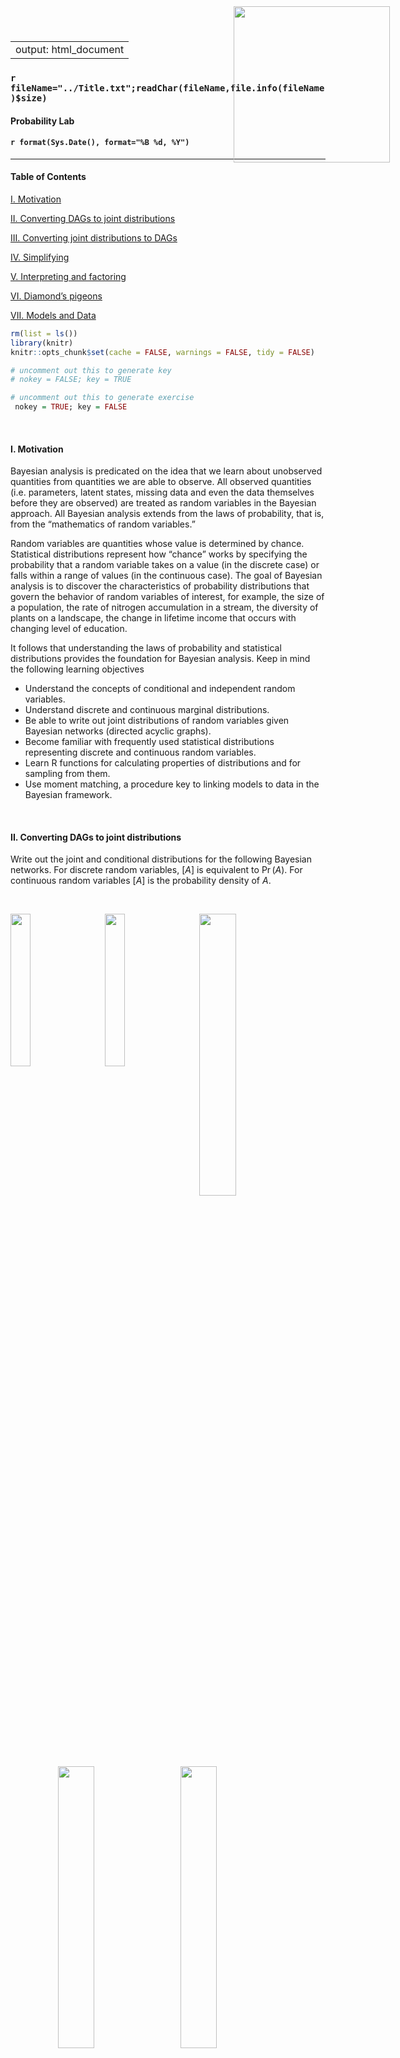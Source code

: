 <style>

/* uncomment out this to generate exercise */
 .hider {display: none;} 
 .hider2 {display: inline;} 

/* uncomment out this to generate key */
/* .hider {display: inline;} */
/* .hider2 {display: none;} */

</style>

---
output: html_document
---

<img src="../Logo.png" style="position:absolute;top:10px;right:125px;width:250px;height=250px" />

### `r fileName="../Title.txt";readChar(fileName,file.info(fileName)$size)`
#### Probability Lab
#### `r format(Sys.Date(), format="%B %d, %Y")`

- - -

#### Table of Contents

[I. Motivation][]

[II. Converting DAGs to joint distributions][]

[III. Converting joint distributions to DAGs][]

[IV. Simplifying][]

[V. Interpreting and factoring][]

[VI. Diamond's pigeons][]

[VII. Models and Data][]

```r
rm(list = ls())
library(knitr)
knitr::opts_chunk$set(cache = FALSE, warnings = FALSE, tidy = FALSE)

# uncomment out this to generate key
# nokey = FALSE; key = TRUE

# uncomment out this to generate exercise
 nokey = TRUE; key = FALSE
```

<br>

#### I. Motivation

Bayesian analysis is predicated on the idea that we learn about unobserved quantities from quantities we are able to observe.  All observed quantities (i.e. parameters, latent states, missing data and even the data themselves before they are observed) are treated as random variables in the Bayesian approach.  All Bayesian analysis extends from the laws of probability, that is, from the "mathematics of random variables."

Random variables are quantities whose value is determined by chance.  Statistical distributions represent how "chance" works by specifying the probability that a random variable takes on a value (in the discrete case) or falls within a range of values (in the continuous case).  The goal of Bayesian analysis is to discover the characteristics of probability distributions that govern the behavior of random variables of interest, for example, the size of a population, the rate of nitrogen accumulation in a stream, the diversity of plants on a landscape, the change in lifetime income that occurs with changing level of education.

It follows that understanding the laws of probability and statistical distributions provides the foundation for Bayesian analysis. Keep in mind the following learning objectives

- Understand the concepts of conditional and independent random variables.
- Understand discrete and continuous marginal distributions.
- Be able to write out joint distributions of random variables given Bayesian networks (directed acyclic graphs).
- Become familiar with frequently used statistical distributions representing discrete and continuous random variables. 
- Learn R functions for calculating properties of distributions and for sampling from them.
- Use moment matching, a procedure key to linking models to data in the Bayesian framework.

<br>

#### II. Converting DAGs to joint distributions

Write out the joint and conditional distributions for the following Bayesian networks. For discrete random variables, $\big[A\big]$ is equivalent to $\Pr\big(A\big)$. For continuous random variables $\big[A\big]$ is the probability density of $A$.

<br>

<img src="DAG1.png" style="float: left; width: 25%; margin-right: 5%; margin-left: 0%; margin-bottom: 0.5em;">
<img src="DAG2.png" style="float: left; width: 25%; margin-right: 5%; margin-bottom: 0.5em;">
<img src="DAG3.png" style="float: left; width: 34%; margin-right: 5%; margin-bottom: 0.5em;">
<p style="clear: both;">

<br>

<img src="DAG4.png" style="float: left; width: 34%; margin-right: 5%; margin-left: 15%; margin-bottom: 0.5em;">
<img src="DAG5.png" style="float: left; width: 34%; margin-right: 5%; margin-bottom: 0.5em;">
<p style="clear: both;">

<div class="hider">
\begin{eqnarray}
& &\textrm{1.}\quad\big[a,b,c,d,e\big]  = 
\big[a \mid b,c\big]\big[b\mid d,e\big]\big[c\big]\big[d\big]\big[e\big] \\[1em]
& &\textrm{2.}\quad\big[y,\mu,\beta_1,\beta_2,\sigma^2_p,\sigma^2_o\big]  = \big[y\mid \mu,\sigma^2_o\big]\big[\mu\mid \sigma^2_p,\beta_1,\beta_2\big]\big[\sigma^2_p\big]\big[\beta_1\big]\big[\beta_2\big]\big[\sigma^2_o\big]\\[1em]
& &\textrm{3.}\quad\big[y,x,\mu,\phi_1,\phi_2,\sigma \big] = \big[y\mid x, z \big] \big[x \mid \mu, \sigma \big]\big[z \mid \phi_1,\phi_2\big]\big[\sigma\big]\big[\phi_1\big]\big[\phi_2\big]\big[\mu\big]\\[1em]
& &\textrm{4.}\quad\big[y_1,y_2,z,\theta_1,\theta_2,\gamma_1,\gamma_2,\gamma_3\big] = \big[y_1\mid\theta_1,z\big]\big[y_2\mid \theta_2,z\big]\big[z\mid\gamma_1,\gamma_2,\gamma_3\big]\big[\theta_1\big]\big[\theta_2\big]\big[\gamma_1\big]\big[\gamma_2\big]
\big[\gamma_3\big]\\[1em]
& &\textrm{5.}\quad\big[A,B,D,E,F,H\big] = \big[A \mid D,E\,\big]\big[D \mid H\big]\big[B \mid H,F\big]\big[E\big]\big[H\big]\big[F\big]
\end{eqnarray}
</div>

<br>

#### III. Converting joint distributions to DAGs

Draw Bayesian networks (DAGs) for the joint and conditional distributions below.

\begin{eqnarray}
& &\textrm{I.}\quad \Pr\big(A,B\big)  =  \Pr\big(A\mid B\big)\Pr\big(B\big)\\[1em]
& &\textrm{II.}\quad \Pr\big(A,B,C\big)  =  \Pr\big(A \mid B,C\big)\Pr\big(B\mid C\big)\Pr\big(C\big)\\[1em]
& &\textrm{III.}\quad \Pr\big(A,B,C,D\big)  =  \Pr\big(A \mid C\big)\Pr\big(B \mid C\big)\Pr\big(C \mid D\big)\Pr\big(D\big)\\[1em]
& &\textrm{IV.}\quad \Pr\big(A,B,C,D,E\big)  =  \Pr\big(A \mid C\big)\Pr\big(B\mid C\big)
 \Pr\big(C \mid D,E\big)\Pr\big(D\big)\Pr\big(E\big)\\[1em]
& &\textrm{V.}\quad \Pr\big(A,B,C,D\big)  =  \Pr\big(A \mid B,C,D\big)\Pr\big(B \mid C,D\big)\Pr\big(C \mid D\big),\Pr\big(D\big)\\[1em]
& &\textrm{VI.}\quad \Pr\big(A,B,C,D\big)  =  \Pr\big(A \mid B,C,D\big)\Pr\big(C \mid D\big)\Pr\big(B\big)\Pr\big(D\big)\\[1em]
\end{eqnarray}

<br>

<div class="hider">
<center>
![](DAGS.png)
</center>
</div>
  
<br>

#### IV. Simplifying

Simplify the expression below, given that $z_2$ and $z_3$ are independent random variables. 
$$ \Pr\big(z_1,z_2,z_3\big)=\Pr\big(z_1\mid z_2,z_3\big)\Pr\big(z_2 \mid z_3\big)\Pr\big(z_3\big)$$

<div class="hider">
simplifies to 
$$ \Pr\big(z_1,z_2,z_3\big)=\Pr(z_1\mid z_2,z_3\big)\Pr\big(z_2\big)\Pr\big(z_3\big)$$
because $\Pr\big(z_2\mid z_3\big) = \Pr\big(z_2\big)$ if $z_2$ and $z_3$ are independent.
</div>

<br>

#### V. Interpreting and factoring

The probability of an observation $y$ depends on a true ecological state of interest, $z$, and the parameter in a data model, $\theta_d$. The probability of the true state $z$ depends on the parameter in an ecological process model, $\pmb\theta_p$. We know that $\theta_d$ and $\theta_p$ are independent.  Write out a factored expression for the joint distribution, $\Pr\big(y,z,\theta_d,\theta_p\big)$. Drawing a Bayesian network will help.

<div class="hider">
$$\Pr\big(y,z,\theta_d,\theta_p\big) = \Pr\big(y \mid z,\theta_d\big)\Pr\big(z \mid \theta_p\big)\Pr\big(\theta_d\big)\Pr\big(\theta_p\big)$$
<div style="width:200px; height=200px; margin:0 auto;">
<center>
![](dag6.png)
</center>
</div>
</div>

<br>

#### VI. Diamond's pigeons

The holy grail in Bayesian analysis is to discover the *marginal posterior distribution* from unobserved quantities (parameters, latent states, missing data, forecasts) from quantities we are able to observe (data).  It follows that we must understand what marginal distributions are.  The following is an example of a discrete case that also exercises your newly gained familiarity with the laws of probability.

Jared Diamond studied the distribution of fruit pigeons *Ptilinopus rivoli* and *P. solomensis* on 32 islands in the Bismark archipelago northeast of New Guinea (Table 1). Define the event $R$ as an island being occupied by *P. rivoli*, and the event $S$ as an island being occupied by *. solomensis*. The complimentary events are that an island is not occupied by *P. solomensis* $\big(S^c\big)$ and not occupied by *P. rivoli* $\big(R^c\big)$.

<br>

<center>
**Table 1**: Data on distribution of species of fruit pigeons on islands

Status  | Number of Islands
------------- | -------------
*P. rivoli* present, *P.solomensis* absent | 9
*P. solomensis* present, *P. rivoli* absent | 18
Both present | 2
Both absent | 3
Total | 32
</center>

<br>

1. Fill in Table 2 to estimate the *marginal* probabilities of presence and absence of the two species.  The cells show the joint probability of the events specified in the row and column.  The right column and the bottom row show the marginal probabilities.  

  a.  What is the sum of the marginal rows?
  b.  What is the sum of the marginal columns?
  c.  Why?  Note, when we marginalize over $R$ we are effectively eliminating $S$ and vice versa.

<div class="hider2">

<br>

<center>
**Table 2**: Estimates of marginal probabilities for island occupancy

Events  | $S$ | $S^c$ | Marginal
------------- | ------------- | ------------- | -------------
$R$ | $\Pr\big(S,R\big)=$ | $\Pr\big(S^c, R\big) =$ | $\Pr\big(R\big)=$
$R^c$ | $\Pr\big(S,R^c\big)=$ | $\Pr\big(S^c, R^c\big) =$ | $\Pr\big(R^c\big)=$
Marginal | $\Pr\big(S\big)=$ | $Pr\big(S^c\big)$ | $=$
</center>
</div>

<div class="hider">

<br>

<center>
**Table 2**: Estimates of marginal probabilities for island occupancy

Events  | $S$ | $S^c$ | Marginal
------------- | ------------- | ------------- | -------------
$R$ | $\Pr\big(S,R\big)=\frac{2}{32}$ | $\Pr\big(S^c, R\big) =\frac{9}{32}$ | $\Pr\big(R\big)=\frac{11}{32}$
$R^c$ | $\Pr\big(S,R^c\big)=\frac{18}{32}$ | $\Pr\big(S^c, R^c\big)=\frac{3}{32}$ | $\Pr\big(R^c\big)=\frac{21}{32}$
Marginal | $\Pr\big(S\big)=\frac{20}{32}$ | $Pr\big(S^c\big)=\frac{12}{32}$ | $=\frac{32}{32}$
</center>
</div>

<br>

2. Use the data in Table 1 and the probabilities in Table 2 to illustrate the rule for the union of two events, the probability that an island contains either species, $\Pr\big(R\cup S\big)$. 

<div class="hider">
\begin{eqnarray}
\Pr\big(R\cup S\big) & = & \Pr\big(R\big) + \Pr\big(S\big) - \Pr\big(S,R\big)\\[1em]
\Pr\big(R\big) & = &\frac{11}{32}\\[1em]
\Pr\big(S\big) & = &\frac{20}{32}\\[1em]
\Pr\big(R,S\big) & = &\frac{2}{32}\\[1em]
\Pr\big(R\cup S\big) & = & \frac{11+20-2}{32}  =  \frac{29}{32}\\[1em]
\end{eqnarray}
</div>

3. Use the marginal probabilities in Table 2 to calculate the probability that an island contains both species i.e., $\Pr\big(R,S\big)$, assuming that $R$ and $S$ are independent.  Compare the results from those calculations with the probability that both species occur on an island calculated directly from the data in Table 1. Interpret the results ecologically.  What is $\Pr\big(R\mid S\big)$? What is $\Pr\big(S\mid R\big)$.

<div class="hider">
If the probabilities are independent, then:
$$\Pr\big(R,S\big) = \Pr\big(R\big)\Pr\big(S\big) = \frac{20}{32}\frac{11}{32} = .215$$
</div>

4. Based on the data in Table 1, the probability that an island is occupied by both species is $\frac{2}{32}=.062$. Diamond interpreted this difference as evidence of niche separation resulting for interspecific competition, an interpretation that stimulated a decade of debate.  What are the conditional probabilities, $\Pr\big(R\mid S\big)$ and $\Pr\big(S \mid R\big)$?

<div class="hider">
\begin{eqnarray}
\Pr\big(R \mid S\big) &=& \cfrac{\Pr\big(R,S\big)}{\Pr\big(S\big)}=\cfrac{\frac{2}{32}}{\frac{20}{32}}=.10\\[2em]
\Pr\big(S \mid R\big) &=& \cfrac{\Pr\big(R,S\big)}{\Pr\big(R\big)}=\cfrac{\frac{2}{32}}{\frac{11}{32}}=.18\\[2em]
& & \\[1em]
\end{eqnarray}
</div>

<br>

#### VII. Models and Data

1. We commonly represent the following general framework for linking models to data:

$$\big[y_i \mid g\big(\mathbf\theta,x_i\big),\sigma^2\big],$$

which represents the probability of obtaining the observation $y_i$ given that our model predicts the mean of a distribution $g\big(\mathbf\theta,x_i\big)$ with variance $\sigma^2$.  Assume we have count data.  What distribution would be a logical choice to model these data?  Write out a model for the data.  

<div class="hider">
The Poisson is a logical choice. We predict the mean of the Poisson for each $x_i$, i.e. $\lambda_i = g\big(\mathbf\theta,x_i\big)$, which also controls the uncertainty because in the Poisson distribution the variance equals the mean.  A model for the data is 

$$ y_i \propto \textrm{Poisson}\big(g\big(\mathbf\theta,x_i\big)\big).$$
</div>

<br>

2. Choose the appropriate distribution for the types of data shown below and justify your decision.

* The mass of carbon in above ground biomass in square m plot.
* The number of seals on a haul-out beach in the gulf of AK.
* Presence or absence of an invasive species in forest patches.
* The probability that a white male will vote republican in a presidential election.
* The number of individuals in four mutually exclusive income categories.
* The number of diseased individuals in a sample of 100.
* The political party affiliation (democrat, republican, independent) of a voter. 

<div class="hider">

<br>

<center>
Random variable  | Distribution | Justification 
|------------------------------|-----------------|---------------------------------------------------------
The mass of carbon in above ground biomass in square m plot.| gamma or lognormal | Continuous and non-negative
The number of seals on a haul-out beach in the gulf of AK | Poisson or negative binomial | Counts
Presence or absence of an invasive species in forest patches | Bernoulli | zero or one
The probability that a white male will vote republican in a presidential election | Beta | zero to one
The number of individuals in four mutually exclusive income categories | multinomial | counts in more than two categories
The number of diseased individuals in a sample of 100 | binomial | counts in two categories, number of successes on a given number of trials.
The political party affiliation (democrat, republican, independent) of a voter. | multinomial | counts in more than two categories
</center>
</div>

<br>

3. Find the mean, variance, and 95% quantiles of 10000 random draws from a Poisson distribution with $\lambda=33.32$.

``` r
lambda <- 33.32
n <- 10000
y <- rpois(n, lambda)
mean(y)
var(y)
quantile (y, c(0.025, 0.975))
```

<br>

4. Simulate one observation of survey data with five categories on a likert scale, i.e. strongly disagree to strongly agree.  Assume a sample of 80 respondents and the following probabilities:

a.  Strongly disagree = 0.07
b.  Disagree = .13
c.  Neither agree nor disagree = .15
d.  Agree = .23
e.  Strongly agree = .42
    
``` r

prob <- c(.07,.13,.15,.23,.42)
size <- 80 
n <- 1 
rmultinom(n, size, prob)
```

<br>

5. The average above ground biomass in a 1 km^2^ of sagebrush grassland is 103.4 g/m^2^, with a standard deviation of 23.3. You clip a 1 m^2^ plot. Write out the model for the data.  What is the probability density of an observation of 94 assuming the data are normally distributed? What is the probability that your plot will contain between 90 and 110 gm of biomass? Is there a problem using normal distribution? 

<div class="hider">
$$y \sim \textrm{normal}(103.4, 23.3^{2})$$
</div>

``` r
x <- 94 
mean <- 103.4
sd <- 23.3
dnorm(x, mean, sd)

q <- c(110, 90) 
p.bound <- pnorm(q, mean = mean, sd = sd)
p.bound[1] - p.bound[2]
```

<div class="hider">
The normal distribution isn't an ideal choice because it extends below 0, which isn't possible for measurements of above ground biomass.
</div>

<br>

6. The prevalence of a disease in a population is the proportion of the population that is infected with the disease. Prevalence of chronic wasting disease in male mule deer on winter range near Fort Collins, CO is 12 percent. A sample of 24 male deer included 4 infected individuals. Write out a model for the data. What is the probability of obtaining these data conditional on the given prevalence (p=0.12)?

<div class="hider">
$$y_i \sim \textrm{binomial}(24, 0.12)$$
</div>

``` r
x <- 4 
size <- 24
p <- 0.12
dbinom(x, size, p)
```

<br>

7. Researchers know that the true proportion of related age-sex classifications for elk in Rocky Mountain National Park are: *Adult females* (p = 0.56), *Yearling males* (p = 0.06), *Bulls* (p = 0.16), and *Calves* (p = 0.22). What is the probability of obtaining the classification data conditional on the known sex-age population proportions given the following counts?

a.  Adult females (count = 65)
b.  Yearling males (count = 4)
c.  Bulls (count = 25)
d.  Calves (count = 26)

``` r
p <- c(0.56, 0.06, 0.16, 0.22)
y <- c(65, 4, 25, 26)

dmultinom(x = y, prob = p)
```

<br>

8. Nitrogen fixation by free-living bacteria occurs at a rate of 1.9 g/N/ha/yr with a standard deviation ($\sigma$) of 1.4. What is the lowest fixation rate that exceeds 2.5% of the distribution?  Use a normal distribution for this problem, but discuss why this might not be a good choice. 

``` r
mu <- 1.9
sigma <- 1.4
p <- 0.025
qnorm(p, mu, sigma)
```

<div class="hider">
The normal distribution isn't an ideal choice because it extends below 0, which isn't possible for measurements of nitrogen fixation.
</div>

<br>

9. You assumed a normal distribution for the earlier above ground biomass problem. Redo the problem with a more appropriate distribution (hint: moment matching required).

<div class="hider">
$$y_i \sim \textrm{gamma}\Big(\cfrac{\mu^2}{\sigma^2},\cfrac{\mu}{\sigma^2}\Big)$$
</div>

``` r
mu <- 103.4
sd <- 23.2
shape <- mu**2/sd**2
rate <- mu/sd**2
x <- 94
dgamma(x, shape, rate)

q <- c(110, 90)
p.bound <- pgamma(q, shape, rate)
p.bound[1] - p.bound[2]
```

<br>

When we mention *support* we are referring to the range where all probability or probability density values of the random variable being studied are defined as greater than zero.  In the case of the lognormal distribution, which is particularly useful in ecology, its support is continuous and strictly positive.  Moreover, it is often useful because it is asymmetric, allowing for values that are extreme in the positive direction.  Finally, it is useful for representing products of random variables.  The central limit theorem would predict that the distribution of sums of random variables will be normal, no matter how each is individually distributed. Analogously, products of random variables will be lognormally distributed.

If a random variable is lognormally distributed then the log of that random variable is normally distributed (conversely, if you exponentiate a normal random variable it generates a lognormal random variable).  The first parameter of the lognormal distribution is the mean of the random variable on the log scale and the second parameter is the variance (or sometimes the standard deviation) of the random variable on the log scale. 

\begin{eqnarray}
z \sim  \textrm{lognormal}\big(\alpha,\beta\big)\\[1em]
\textrm{median}\big(z\big) = e^{\alpha}\\[1em]
\textrm{log}\big(\textrm{median}\big(z\big)\big) = \alpha
\end{eqnarray}

<br>

10. Simulate 10,000 data points from a normal distribution with mean 0 and standard deviation 1 and another 10,000 data points from a log normal distribution with mean 0 and standard deviation 1.  Display side-by-side histograms scaled to the density.  Overlay the probability density function.  Find the mean, the median, and the variance of in each case (hint: use moment matching for the lognormal case). Check your estimates empirically with the simulated data. Repeat with different means and standard deviations of your choice.

``` r
par(mfrow=c(1,2))

mean <- 0
sd <- 1
y <- rnorm (10000, mean = mean, sd = sd)
hist(y, breaks = 50, prob = TRUE) 
x  <- seq(-4, 4, .01)
z <- dnorm(x, mean = mean, sd = sd)
lines(x, z, col = "red", lwd = 2)

log.y <- rlnorm(10000, meanlog = mean, sdlog = sd)
hist(log.y, ylim=c(0, .7), breaks = 250, prob = TRUE) 
log.x <- seq(0, 50, .01)
z <- dlnorm(log.x, meanlog = mean, sdlog = sd)
lines(log.x, z, col = "red", lwd = 2)
```

``` r
median(y)
mean(y)
var(y)

median <- exp(mean)
(mean.log.y <- exp(mean + sd^2/2))
mean(log.y)
(var.log.y <- (exp(sd^2) - 1) * exp(2*mean + sd^2))
var(log.y)
```

<br>

11. Existing literature shows that the proportion of habitat patches containing at least one rare plant individual is $\phi=0.04$ with a standard deviation ($\sigma$) of 0.01. 

a. Write out a model predicting the proportion of occupied habitat patches, $y_i$, conditional on $\phi$ and $\sigma$.  

<div class="hider">
$$
\begin{align}
\phi&=0.04 \\
\sigma&=0.01\\
\alpha &=\frac{(\phi^2 - \phi^3 - \phi\sigma^2)}{\sigma^2}\\
\beta &=\frac{(\phi - 2\phi^2 + \phi^3 - \sigma^2 + \phi\sigma^2)}{\sigma^2}\\
y_i &\propto \operatorname{beta}(\alpha,\beta)
\end{align}
$$
</div>

- Plot the probability distribution of $\phi$.  
    
<div class="hider">
```r

shape_from_stats <- function(mu , sigma){
          a <-(mu^2-mu^3-mu*sigma^2)/sigma^2
          b <- (mu-2*mu^2+mu^3-sigma^2+mu*sigma^2)/sigma^2
         shape_ps <- c(a,b)
         return(shape_ps)
}

phi <- 0.04
sd <- 0.01
n <- 50

# calc prior parameters
b <- shape_from_stats(mu=phi, sigma=sd)
x <- seq(0,.2,.001)
y <- dbeta(x,b[1],b[2])
plot(x,y,type='l', 
     ylab = expression(paste("P(",phi,")")), 
     xlab = expression(phi),
     xlim = c(0,0.1))
         
```
</div>
    
- If you visited 50 patches, what is the probability that the first 5 would be occupied, conditional on the stated hypothesis ($\phi=0.04$)? Plot the probability of the data.

<div class="hider">
$$
\begin{align}
\Pr(y_i=5|\phi,n=50) &= \operatorname{binomial}(y_i=5|\phi=0.04,n=50)\\
&=\binom{50}{5}0.04^5(1-0.04)^{50-5}\\
\end{align}
$$
```r

#probability of 5 occupied
x <- 5
phi <- 0.04
n <- 50

dbinom(x=x,p=phi,size=n)

#plot the propability of the data
x <- seq(0,10)
y <- dbinom(x=x,p=phi,size=n)
plot(x,y,typ='h',
     ylab=expression(paste("P(y|",phi,")"),),
     xlab=expression(y))

```
</div>

- What is the probability that at least 5 are occupied, conditional on the stated hypothesis ($\phi=0.04$)?  

<div class="hider">
$$
\begin{align}
\Pr(y_i\geq5|\phi,n=50) &= \operatorname{binomial}(y_i\geq5|\phi=0.04,n=50)\\
&=\Sigma_{{y_i}\in(1,2...5)}\binom{50}{5}0.04^{y_i}(1-0.04)^{50-y_i}\\
\end{align}
$$
```r

#prob at least 5 occupied
q <- 4
phi <- 0.04
n <- 50
1-pbinom(q=q,p=phi,size=n)
x <- seq(0,10)
y <- pbinom(q=x,p=phi,size=n)
plot(x,y,
     ylab=expression(paste("P(",Y<=y,"|",phi,")")),
     xlab=expression(y))

```
</div>

- Simulate data for 75 patches (empty patch = 1, occupied patch = 0).
    
<div class="hider">
$$
\begin{align}
y_i &\propto \operatorname{binomial}(\phi,1)\text{, which is the same as}\\
y_i &\propto \operatorname{Bernoulli}(\phi)
\end{align}
$$
```r

#simulate 0-1 data, which is equivalent to Bernoulli since size=1
n <- 75
size <- 1
phi <- 0.04

y.sim <- rbinom(n=n,size=size,prob=phi)
y.sim
```
</div>

12. The Poisson distribution is often used for count data, despite the fact that one must assume that the mean and variance are equal. The negative binomial distribution is a more robust alternative, allowing the variance to differ from the mean. There are two parameterizations for the negative binomial.  The first is more frequently used by ecologists and the second is more often implemented in coding environments (i.e. JAGS). 

$$
\begin{align}
[z|\lambda,\kappa] = \frac{\Gamma(z + \kappa)}{\Gamma(\kappa)z!}\Big(\frac{\kappa}{\kappa+\lambda}\Big)^\kappa\Big(\frac{\lambda}{\kappa+\lambda}\Big)^z \\
\end{align}
$$

where $z$ is a discrete random variable, $\lambda$ is the mean of the distribution and $\kappa$ is the *dispersion parameter*.

$$
\begin{align}
[z|\kappa,\phi] &= \frac{\Gamma(z+\kappa)}{\Gamma(\kappa)z!}\phi^\kappa(1-\phi)^z
\end{align}
$$

where $z$ is the random variable representing the number of failures that occur in a sequence of Bernoulli trials before a target number successes, $\kappa$, are obtained. The parameter $\phi$ is the probability of success on a given trial. 

- Simulate 10000 observations from a negative binomial distribution with mean 100 and variance 400 using the first parameterization that has a mean and a dispersion parameter (remember to moment match).

<div class="hider">
```r
## r (kappa) is dispersion called "size" in R
n <- 10000
lambda <- 100
sigma <- sqrt(400)
r <- lambda^2/(sigma^2-lambda)
z <- rnbinom(n,mu=lambda,size=r)
mean(z)
sd(z)
```
</div>

- Do the same simulation using the probability using the other parameterization. Note that $\phi=\kappa/(\lambda+\kappa)$

<div class="hider">
```r
## Parameterized for JAGS using probabilty parameter
n <- 10000
lambda <- 100
sigma <- sqrt(400)
r <- lambda^2/(sigma^2-lambda)
z2 <- rnbinom(n,prob=r/(r+lambda),size=r)
mean(z2)
sd(z2)

# Alternatively
lambda <- 100
r <- lambda^2/(sigma^2-lambda)
sigma <- sqrt(lambda + lambda^2/r)
z <- rnbinom(n, mu=lambda, size=r)
```
</div>

- Plot side-by-side histograms of the simulated data (Note: R's hist() function isn't well suited for discrete data. Hint: see count() in the plyr package.

<div class="hider">
```r
## Parameterized for JAGS using probabilty parameter
n <- 10000
lambda <- 100
sigma <- sqrt(400)
r <- lambda^2/(sigma^2-lambda)

z <- rnbinom(n,mu=lambda,size=r) #first parameterization
z2 <- rnbinom(n,prob=r/(r+lambda),size=r) #second parameterization

par(mfrow=c(1,2))
hist(z)
hist(z2)

library(plyr)
y <- count(z)
dens <- y$freq/n
y <- cbind(y,dens)
plot(y$x,y$dens, type="h", 
     ylab="Density",
     xlab="Value of z",
     main=paste("n=",n))
y <- count(z2)
dens <- y$freq/n
y <- cbind(y,dens)
plot(y$x,y$dens, type="h", 
     ylab="Density",
     xlab="Value of z",
     main=paste("n=",n))
```
</div>

13. You are modeling the relationship between plant growth rate and soil water. Over the range of soil water from 0.01 to 0.2 gm water/gm soil. There is a linear relationship between growth rate and soil water, $\mu_i = \beta_0 + \beta_1x_i$ with $\beta_0 = 0.01$ and $\beta_1 = 0.09$. Write out the model for the data. Simulate a dataset with 20 observations assuming that the $x$ values vary randomly between 0.01 and 0.2 and the standard deviation on the prediction is 0.03.  You must choose a distribution that assures that a of the simulated data are positive. Plot the data and overlay the generating model.

<div class="hider">
$$
\begin{align}
\mu_i &= \beta_0 + \beta_1x_1\\
\alpha_i &= \frac{\mu_i^2}{\sigma^2}\\
\beta_i &= \frac{\mu_i}{\sigma^2}\\
y_i &\propto \operatorname{gamma}(\alpha_i,\beta_i)
\end{align}
$$
```r
x <- runif(20,0.01,0.2)
mu <- 0.01 + 0.9*x
sigma <- 0.03
alpha <- mu^2/sigma^2
beta <- mu/sigma^2
y <- rgamma(length(mu), alpha, beta)
plot(x,y,
     xlab="Soil Moisture",
     ylab="Growth Rate")
lines(x,mu)

```
</div>


    
